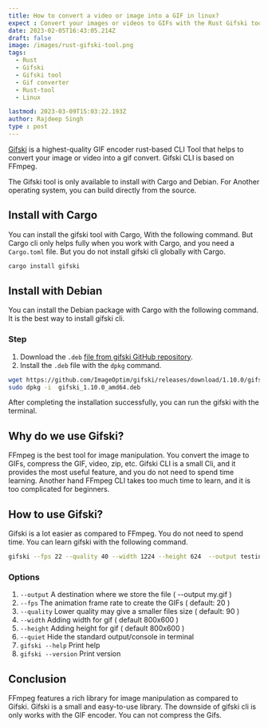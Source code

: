 ```yaml
---
title: How to convert a video or image into a GIF in linux?
expect : Convert your images or videos to GIFs with the Rust Gifski tool.
date: 2023-02-05T16:43:05.214Z
draft: false
image: /images/rust-gifski-tool.png
tags:
  - Rust
  - Gifski
  - Gifski tool
  - Gif converter
  - Rust-tool
  - Linux

lastmod: 2023-03-09T15:03:22.193Z
author: Rajdeep Singh
type : post
---
```


[Gifski](https://gif.ski/) is a highest-quality GIF encoder rust-based CLI Tool that helps to convert your image or video into a gif convert. Gifski CLI is based on FFmpeg.

The Gifski tool is only available to install with Cargo and Debian. For Another operating system, you can build directly from the source. 

## Install with Cargo

You can install the gifski tool with Cargo, With the following command. But Cargo cli only helps fully when you work with Cargo, and you need a `Cargo.toml` file. But you do not install gifski cli globally with Cargo.


```bash
cargo install gifski
```

## Install with Debian
You can install the Debian package with Cargo with the following command. It is the best way to install gifski cli.

### Step
1. Download the `.deb` [file from gifski GitHub repository](https://github.com/ImageOptim/gifski/releases).
2. Install the `.deb` file with the `dpkg` command.

```bash
wget https://github.com/ImageOptim/gifski/releases/download/1.10.0/gifski_1.10.0_amd64.deb
sudo dpkg -i  gifski_1.10.0_amd64.deb
```
After completing the installation successfully, you can run the gifski with the terminal. 

## Why do we use Gifski?
FFmpeg is the best tool for image manipulation. You convert the image to GIFs, compress the GIF, video, zip, etc.
Gifski CLI is a small Cli, and it provides the most useful feature, and you do not need to spend time learning. Another hand FFmpeg CLI takes too much time to learn, and it is too complicated for beginners.

## How to use Gifski?
Gifski is a lot easier as compared to FFmpeg. You do not need to spend time. You can learn gifski with the following command.
```bash
gifski --fps 22 --quality 40 --width 1224 --height 624  --output testing.gif minimalist-video.webm 
```

###  Options

1. `--output`  A destination where we store the file ( --output my.gif )
2. `--fps` The animation frame rate to create the GIFs ( default: 20 )
3. `--quality`  Lower quality may give a smaller files size ( default: 90 )
4. `--width`  Adding width for gif (  default 800x600 )
5. `--height`  Adding height for gif  (  default 800x600 )
6. `--quiet`  Hide the standard output/console in terminal
7. `gifski --help`  Print help
8. `gifski --version`  Print version

## Conclusion
FFmpeg features a rich library for image manipulation as compared to Gifski. Gifski is a small and easy-to-use library. 
The downside of gifski cli is only works with the GIF encoder. You can not compress the Gifs.
